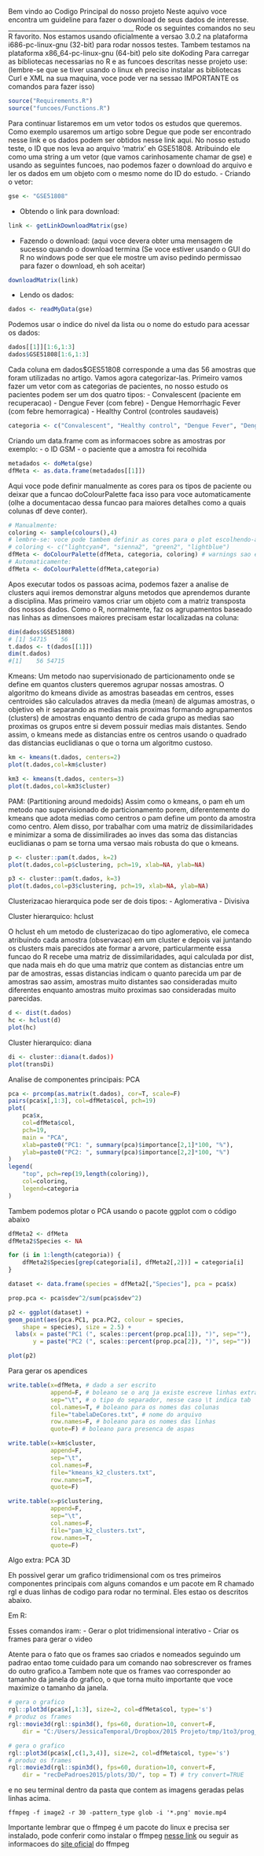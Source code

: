 Bem vindo ao Codigo Principal do nosso projeto
Neste aquivo voce encontra um guideline para fazer o download de seus dados de interesse.
________________________________________
Rode os seguintes comandos no seu R favorito. Nos estamos usando oficialmente a
versao 3.0.2 na plataforma i686-pc-linux-gnu (32-bit) para rodar nossos testes.
Tambem testamos na plataforma x86_64-pc-linux-gnu (64-bit) pelo site doKoding
Para carregar as bibliotecas necessarias no R e as funcoes descritas nesse 
projeto use: (lembre-se que se tiver usando o linux eh preciso instalar as 
bibliotecas Curl e XML na sua maquina, voce pode ver na sessao IMPORTANTE os
comandos para fazer isso)
```r
source("Requirements.R")
source("funcoes/Functions.R")
```
Para continuar listaremos em um vetor todos os estudos que queremos. Como
exemplo usaremos um artigo sobre Degue que pode ser encontrado nesse link e os
dados podem ser obtidos nesse link aqui.
No nosso estudo teste, o ID que nos leva ao arquivo 'matrix' eh GSE51808.
Atribuindo ele como uma string a um vetor (que vamos carinhosamente chamar de 
gse) e usando as seguintes funcoes, nao podemos fazer o download do arquivo e 
ler os dados em um objeto com o mesmo nome do ID do estudo.
- Criando o vetor:
```r
gse <- "GSE51808"
```
- Obtendo o link para download:
```r
link <- getLinkDownloadMatrix(gse)
```
- Fazendo o download:
(aqui voce devera obter uma mensagem de sucesso quando o download termina (Se 
voce estiver usando o GUI do R no windows pode ser que ele mostre um aviso 
pedindo permissao para fazer o download, eh soh aceitar)
```r
downloadMatrix(link)
```
- Lendo os dados:
```r
dados <- readMyData(gse)
```
Podemos usar o indice do nivel da lista ou o nome do estudo para acessar os dados:
```r
dados[[1]][1:6,1:3]
dados$GSE51808[1:6,1:3]
```
Cada coluna em dados$GES51808 corresponde a uma das 56 amostras que foram 
utilizadas no artigo. Vamos agora categorizar-las. Primeiro vamos fazer um 
vetor com as categorias de pacientes, no nosso estudo os pacientes podem ser 
um dos quatro tipos:
- Convalescent (paciente em recuperacao)
- Dengue Fever (com febre)
- Dengue Hemorrhagic Fever (com febre hemorragica)
- Healthy Control (controles saudaveis)
```r
categoria <- c("Convalescent", "Healthy control", "Dengue Fever", "Dengue Hemorrhagic Fever")
```

Criando um data.frame com as informacoes sobre as amostras por exemplo:
- o ID GSM
- o paciente que a amostra foi recolhida
```r
metadados <- doMeta(gse)
dfMeta <- as.data.frame(metadados[[1]])
```
Aqui voce pode definir manualmente as cores para os tipos de paciente ou deixar
 que a funcao doColourPalette faca isso para voce automaticamente (olhe a 
 documentacao dessa funcao para maiores detalhes como a quais colunas df deve conter).
```r
# Manualmente:
coloring <- sample(colours(),4)
# lembre-se: voce pode tambem definir as cores para o plot escolhendo-as
# coloring <- c("lightcyan4", "sienna2", "green2", "lightblue")
dfMeta <- doColourPalette(dfMeta, categoria, coloring) # warnings sao esperados
# Automaticamente:
dfMeta <- doColourPalette(dfMeta,categoria)
```
Apos executar todos os passoas acima, podemos fazer a analise de clusters
aqui iremos demonstrar alguns metodos que aprendemos durante a disciplina.
Mas primeiro vamos criar um objeto com a matriz transposta dos nossos dados.
Como o R, normalmente, faz os agrupamentos baseado nas linhas as dimensoes
maiores precisam estar localizadas na coluna:
```r
dim(dados$GSE51808)
# [1] 54715    56
t.dados <- t(dados[[1]])
dim(t.dados)
#[1]    56 54715
```

Kmeans:
Um metodo nao supervisionado de particionamento onde se define em quantos 
clusters queremos agrupar nossas amostras. O algoritmo do kmeans divide as 
amostras baseadas em centros, esses centroides são calculados atraves da media
(mean) de algumas amostras, o objetivo eh ir separando as medias mais proximas
formando agrupamentos (clusters) de amostras enquanto dentro de cada grupo
as medias sao proximas os grupos entre si devem possuir medias mais distantes. 
Sendo assim, o kmeans mede as distancias entre os centros usando o quadrado 
das distancias euclidianas o que o torna um algoritmo custoso.
```r
km <- kmeans(t.dados, centers=2)
plot(t.dados,col=km$cluster)

km3 <- kmeans(t.dados, centers=3)
plot(t.dados,col=km3$cluster)
```

PAM: (Partitioning around medoids)
Assim como o kmeans, o pam eh um metodo nao supervisionado de particionamento 
porem, diferentemente do kmeans que adota medias como centros o pam define um
ponto da amostra como centro. Alem disso, por trabalhar com uma matriz de 
dissimilaridades e minimizar a soma de dissimilirades ao inves das soma das 
distancias euclidianas o pam se torna uma versao mais robusta do que o kmeans.
```r
p <- cluster::pam(t.dados, k=2)
plot(t.dados,col=p$clustering, pch=19, xlab=NA, ylab=NA)

p3 <- cluster::pam(t.dados, k=3)
plot(t.dados,col=p3$clustering, pch=19, xlab=NA, ylab=NA)
```

Clusterizacao hierarquica pode ser de dois tipos:
- Aglomerativa
- Divisiva

Cluster hierarquico: hclust

O hclust eh um metodo de clusterizacao do tipo aglomerativo, ele comeca atribuindo
cada amostra (observacao) em um cluster e depois vai juntando os clusters mais
parecidos ate formar a arvore, particularmente essa funcao do R recebe uma
matriz de dissimilaridades, aqui calculada por dist, que nada mais eh do que uma
matriz que contem as distancias entre um par de amostras, essas distancias
indicam o quanto parecida um par de amostras sao assim, amostras muito distantes
sao consideradas muito diferentes enquanto amostras muito proximas sao consideradas
muito parecidas.
```r
d <- dist(t.dados)
hc <- hclust(d)
plot(hc)
```

Cluster hierarquico: diana
```r
di <- cluster::diana(t.dados))
plot(transDi)
```

Analise de componentes principais: PCA
```r
pca <- prcomp(as.matrix(t.dados), cor=T, scale=F)
pairs(pca$x[,1:3], col=dfMeta$col, pch=19)
plot(
    pca$x,
    col=dfMeta$col,
    pch=19,
    main = "PCA",
    xlab=paste0("PC1: ", summary(pca)$importance[2,1]*100, "%"),
    ylab=paste0("PC2: ", summary(pca)$importance[2,2]*100, "%")
)
legend(
    "top", pch=rep(19,length(coloring)),
    col=coloring,
    legend=categoria
)
```

Tambem podemos plotar o PCA usando o pacote ggplot com o código abaixo
```r
dfMeta2 <- dfMeta
dfMeta2$Species <- NA

for (i in 1:length(categoria)) {
    dfMeta2$Species[grep(categoria[i], dfMeta2[,2])] = categoria[i]
}

dataset <- data.frame(species = dfMeta2[,"Species"], pca = pca$x)

prop.pca <- pca$sdev^2/sum(pca$sdev^2)

p2 <- ggplot(dataset) + 
geom_point(aes(pca.PC1, pca.PC2, colour = species, 
    shape = species), size = 2.5) +
  labs(x = paste("PC1 (", scales::percent(prop.pca[1]), ")", sep=""),
       y = paste("PC2 (", scales::percent(prop.pca[2]), ")", sep=""))

plot(p2)
```

Para gerar os apendices
```r
write.table(x=dfMeta, # dado a ser escrito
            append=F, # boleano se o arq ja existe escreve linhas extras (T) ou sobrescreve (F)
            sep="\t", # o tipo do separador, nesse caso \t indica tab
            col.names=T, # boleano para os nomes das colunas
            file="tabelaDeCores.txt", # nome do arquivo
            row.names=F, # boleano para os nomes das linhas
            quote=F) # boleano para presenca de aspas

write.table(x=km$cluster, 
            append=F, 
            sep="\t",
            col.names=F,
            file="kmeans_k2_clusters.txt",
            row.names=T,
            quote=F)

write.table(x=p$clustering, 
            append=F, 
            sep="\t",
            col.names=F,
            file="pam_k2_clusters.txt",
            row.names=T,
            quote=F)
```

Algo extra: PCA 3D

Eh possivel gerar um grafico tridimensional com os tres primeiros componentes principais
com alguns comandos e um pacote em R chamado rgl e duas linhas de codigo para rodar no
terminal. Eles estao os descritos abaixo.

Em R:

Esses comandos iram:
- Gerar o plot tridimensional interativo
- Criar os frames para gerar o video 

Atente para o fato que os frames sao criados e nomeados seguindo um padrao
entao tome cuidado para um comando nao sobrescrever os frames do outro grafico.a
Tambem note que os frames vao corresponder ao tamanho da janela do grafico,
o que torna muito importante que voce maximize o tamanho da janela.
```r
# gera o grafico
rgl::plot3d(pca$x[,1:3], size=2, col=dfMeta$col, type='s')
# produz os frames
rgl::movie3d(rgl::spin3d(), fps=60, duration=10, convert=F, 
    dir = "C:/Users/JessicaTemporal/Dropbox/2015 Projeto/tmp/1to3/prog_all_noCLP", top = T, ) 

# gera o grafico
rgl::plot3d(pca$x[,c(1,3,4)], size=2, col=dfMeta$col, type='s')
# produz os frames
rgl::movie3d(rgl::spin3d(), fps=60, duration=10, convert=F, 
    dir = "recDePadroes2015/plots/3D/", top = T) # try convert=TRUE
```
e no seu terminal dentro da pasta que contem as imagens geradas pelas linhas acima.
```
ffmpeg -f image2 -r 30 -pattern_type glob -i '*.png' movie.mp4
```
Importante lembrar que o ffmpeg é um pacote do linux e precisa ser instalado, 
pode conferir como instalar o ffmpeg [nesse link](http://www.vivaolinux.com.br/dica/FFmpeg-no-Ubuntu-1404-64-bits) 
ou seguir as informacoes do [site oficial](https://www.ffmpeg.org/) do ffmpeg

